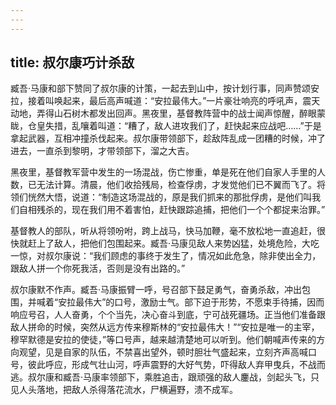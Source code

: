 ```yaml
---
---
---
```

title: 叔尔康巧计杀敌
---




臧吾·马康和部下赞同了叔尔康的计策，一起去到山中，按计划行事，同声赞颂安拉，接着叫唤起来，最后高声喊道：“安拉最伟大。”一片豪壮响亮的呼吼声，震天动地，弄得山石树木都发出回声。黑夜里，基督教阵营中的战士闻声惊醒，醉眼蒙眬，仓皇失措，乱嚷着叫道：“糟了，敌人进攻我们了，赶快起来应战吧……”于是拿起武器，互相冲撞杀伐起来。叔尔康带领部下，趁敌阵乱成一团糟的时候，冲了进去，一直杀到黎明，才带领部下，溜之大吉。

黑夜里，基督教军营中发生的一场混战，伤亡惨重，单是死在他们自家人手里的人数，已无法计算。清晨，他们收拾残局，检查俘虏，才发觉他们已不翼而飞了。将领们恍然大悟，说道：“制造这场混战的，原是我们抓来的那批俘虏，是他们叫我们自相残杀的，现在我们用不着害怕，赶快跟踪追捕，把他们一个个都捉来治罪。”

基督教人的部队，听从将领吩咐，跨上战马，快马加鞭，毫不放松地一直追赶，很快就赶上了敌人，把他们包围起来。臧吾·马康见敌人来势凶猛，处境危险，大吃一惊，对叔尔康说：“我们顾虑的事终于发生了，情况如此危急，除非使出全力，跟敌人拼一个你死我活，否则是没有出路的。”

叔尔康默不作声。臧吾·马康振臂一呼，号召部下鼓足勇气，奋勇杀敌，冲出包围，并喊着“安拉最伟大”的口号，激励士气。部下迫于形势，不愿束手待捕，因而响应号召，人人奋勇，个个当先，决心奋斗到底，宁可战死疆场。正当他们准备跟敌人拼命的时候，突然从远方传来穆斯林的“安拉最伟大！”“安拉是唯一的主宰，穆罕默德是安拉的使徒，”等口号声，越来越清楚地可以听到。他们朝喊声传来的方向观望，见是自家的队伍，不禁喜出望外，顿时胆壮气盛起来，立刻齐声高喊口号，彼此呼应，形成气壮山河，呼声震野的大好气势，吓得敌人弃甲曳兵，不战而逃。叔尔康和臧吾·马康率领部下，乘胜追击，跟顽强的敌人鏖战，剑起头飞，只见人头落地，把敌人杀得落花流水，尸横遍野，溃不成军。